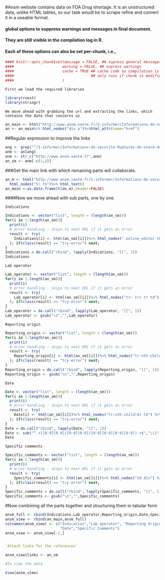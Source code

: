 #Ansm website contains data on FDA Drug shortage. It is an unstructured data, unlike HTML tables, so our task woudl be to scrape 
refine and convert it in a useable format.

#### global options to suppress warnings and messages in final document.
#### They are still visible in the compilation log in R.

#### Each of these options can also be set per-chunk, i.e.,
#### 
#### 
####

```r
#### knitr::opts_chunk$set(message = FALSE, ## supress general messages
####                      warning = FALSE, ## supress warnings
####                      cache = TRUE ## cache code so compilation is faster
####                                   ## only runs if chunk is modified
####                      )

```


`First we load the required libraries`

```r
library(rvest)
library(stringr)
```


`We move ahead with grabbing the url and extracting the links, which contains the data that concerns us`

```r
an_main <- html("http://www.ansm.sante.fr/S-informer/Informations-de-securite-Ruptures-de-stock-des-medicaments")
an <- an_main%>% html_nodes("div a")%>%html_attr(name="href")
```


##Regular expression to improve the links

```r
ang <- grep("^/S-informer/Informations-de-securite-Ruptures-de-stock-des-medicaments.*$", an)
anm <- an[ang]
anm <- str_c("http://www.ansm.sante.fr",anm)
an_sm <- anm[-c(1,2)]
```


###Get the main link with which remaining parts will collaborate.

```r
an_m <- html("http://www.ansm.sante.fr/S-informer/Informations-de-securite-Ruptures-de-stock-des-medicaments/ALKONATREM-150-mg-gelule-Chlorhydrate-de-demeclocycline-Rupture-de-stock")%>%
  html_nodes("tr th")%>% html_text()
an_main <-as.data.frame(t(an_m),header=FALSE)
```


####Now we move ahead with sub parts, one by one.

`Indications`

```r
Indications <- vector("list", length = (length(an_sm)))
for(i in 1:length(an_sm)){
  print(i)
  # error handling - skips to next URL if it gets an error
  result <- try(
    Indications[i] <- html(an_sm[[i]])%>% html_nodes(".online_editor th+td")%>% html_text()
  ); if(class(result) == "try-error") next;
}
Indications = do.call("rbind", lapply(Indications, "[[", 1))
Indications
```



`Lab operator `

```r
Lab_operator <- vector("list", length = (length(an_sm)))
for(i in 1:length(an_sm)){
  print(i)
  # error handling - skips to next URL if it gets an error
  result <- try(
    Lab_operator[i] <- html(an_sm[[i]])%>% html_nodes("tr~ tr+ tr td") %>% html_text()
  ); if(class(result) == "try-error") next;
}
Lab_operator = do.call("rbind", lapply(Lab_operator, "[[", 1))
Lab_operator <- gsub("\n","",Lab_operator)
```

`Reporting origin`

```r
Reporting_origin <- vector("list", length = (length(an_sm)))
for(i in 1:length(an_sm)){
  print(i)
  # error handling - skips to next URL if it gets an error
  result <- try(
    Reporting_origin[i] <- html(an_sm[[i]])%>% html_nodes("tr:nth-child(3) td") %>% html_text()
  ); if(class(result) == "try-error") next;
}
Reporting_origin = do.call("rbind", lapply(Reporting_origin, "[[", 1))
Reporting_origin <- gsub("\n","",Reporting_origin)
```


`Date`

```r
Date <- vector("list", length = (length(an_sm)))
for(i in 1:length(an_sm)){
  print(i)
  # error handling - skips to next URL if it gets an error
  result <- try(
    Date[i] <- html(an_sm[[i]])%>% html_nodes("tr:nth-child(4) td") %>% html_text()
  ); if(class(result) == "try-error") next;
}
Date = do.call("rbind", lapply(Date, "[[", 1))
Date <- sub("^.+([0-9][0-9]/[0-9][0-9]/[0-9][0-9][0-9][0-9]).+$","\\1",Date)
Date
```

`Specific comments`

```r
Specific_comments <- vector("list", length = (length(an_sm)))
for(i in 1:length(an_sm)){
  print(i)
  # error handling - skips to next URL if it gets an error
  result <- try(
    Specific_comments[i] <- html(an_sm[[i]])%>% html_nodes("td div") %>% html_text()
  ); if(class(result) == "try-error") next;
}
Specific_comments = do.call("rbind", lapply(Specific_comments, "[[", 1))
Specific_comments <- gsub("\n","",Specific_comments)
```


#Now combining all the parts together and structuring them in tabular form


```r
ansm_full <- cbind(Indications,Lab_operator,Reporting_origin,Date,Specific_comments)
ansm_view <- rbind(an_main,ansm_full)
colnames(ansm_view) <- c("Indication","Lab operator", "Reporting Origin",
                         "Date","Specific Comments")
ansm_view <- ansm_view[-1,]


`Attach links for the references`

ansm_view$links <- an_sm

#To view the data

View(ansm_view)
```

